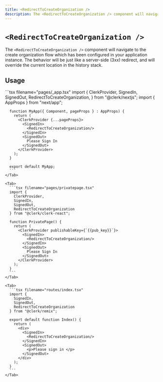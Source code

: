 ```yaml
---
title: <RedirectToCreateOrganization />
description: The <RedirectToCreateOrganization /> component will navigate to the user profile URL which has been configured in your application instance. The behavior will be just like a server-side (3xx) redirect, and will override the current location in the history stack.
---
```


# `<RedirectToCreateOrganization />`

The `<RedirectToCreateOrganization />` component will navigate to the create organization flow which has been configured in your application instance. The behavior will be just like a server-side (3xx) redirect, and will override the current location in the history stack.

## Usage

<InjectKeys>
  <Tabs type="framework" items={["Next.js", "React", "Remix"]}>
    <Tab>
      ```tsx filename="pages/_app.tsx"
      import {
        ClerkProvider,
        SignedIn,
        SignedOut,
        RedirectToCreateOrganization,
      } from "@clerk/nextjs";
      import { AppProps } from "next/app";


      function MyApp({ Component, pageProps } : AppProps) {
        return (
          <ClerkProvider {...pageProps}>
            <SignedIn>
              <RedirectToCreateOrganization/>
            </SignedIn>
            <SignedOut>
              Please Sign In
            </SignedOut>
          </ClerkProvider>
        );
      }

      export default MyApp;
      ```
    </Tab>

    <Tab>
      ```tsx filename="pages/privatepage.tsx"
      import {
        ClerkProvider,
        SignedIn,
        SignedOut,
        RedirectToCreateOrganization
      } from "@clerk/clerk-react";

      function PrivatePage() {
        return (
          <ClerkProvider publishableKey={`{{pub_key}}`}>
            <SignedIn>
              <RedirectToCreateOrganization/>
            </SignedIn>
            <SignedOut>
              Please Sign In
            </SignedOut>
          </ClerkProvider>
        );
      }
      ```
    </Tab>

    <Tab>
      ```tsx filename="routes/index.tsx"
      import {
        SignedIn,
        SignedOut,
        RedirectToCreateOrganization
      } from "@clerk/remix";

      export default function Index() {
        return (
          <div>
            <SignedIn>
              <RedirectToCreateOrganization/>
            </SignedIn>
            <SignedOut>
              <p>Please sign in </p>
            </SignedOut>
          </div>
        );
      }
      ```
    </Tab>
  </Tabs>
</InjectKeys>
